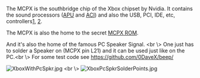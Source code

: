 The MCPX is the southbridge chip of the Xbox chipset by Nvidia. It contains the sound processors ([[APU]] and [[ACI]]) and also the USB, PCI, IDE, etc, controllers[https://web.archive.org/web/20010418214256/http://www.ga-hardware.com:80/preview.cfm?id=NVIDIAMCP], [https://web.archive.org/web/20010410003338/http://www.nvnews.net/previews/mcpx/mcpx.shtml].

The MCPX is also the home to the secret [[MCPX ROM]].

And it's also the home of the famous PC Speaker Signal. <br \>
One just has to solder a Speaker on (MCPX pin L21) and it can be used just like on the PC.<br \>
For some test code see [https://github.com/0DaveX/beep/ https://github.com/0DaveX/beep/]


[[File:XboxWithPcSpkr.jpg]] <br \>
[[File:XboxPcSpkrSolderPoints.jpg]]